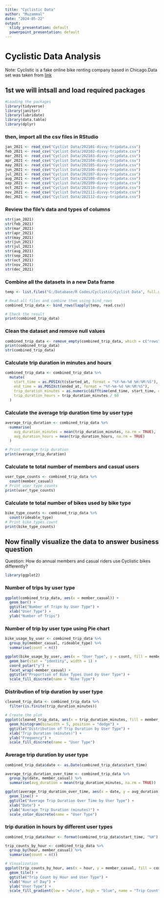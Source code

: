 ---
title: "Cyclistic Data"
author: "Muzammal"
date: "2024-05-22"
output:
  slidy_presentation: default
  powerpoint_presentation: default
---

# Cyclistic Data Analysis
Note: Cyclistic is a fake online bike renting company based in Chicago.Data set was taken from [link](https://divvy-tripdata.s3.amazonaws.com/index.html)


## 1st we will intsall and load required packages
```{r}

#Loading the packages
library(tidyverse)
library(janitor)
library(lubridate)
library(data.table)
library(dplyr)
```

### then, import all the csv files in RStudio
```{r}
jan_2021 <- read_csv("Cyclist Data/202101-divvy-tripdata.csv")
feb_2021 <- read_csv("Cyclist Data/202102-divvy-tripdata.csv")
mar_2021 <- read_csv("Cyclist Data/202103-divvy-tripdata.csv")
apr_2021 <- read_csv("Cyclist Data/202104-divvy-tripdata.csv")
may_2021 <- read_csv("Cyclist Data/202105-divvy-tripdata.csv")
jun_2021 <- read_csv("Cyclist Data/202106-divvy-tripdata.csv")
jul_2021 <- read_csv("Cyclist Data/202107-divvy-tripdata.csv")
aug_2021 <- read_csv("Cyclist Data/202108-divvy-tripdata.csv")
sep_2021 <- read_csv("Cyclist Data/202109-divvy-tripdata.csv")
oct_2021 <- read_csv("Cyclist Data/202110-divvy-tripdata.csv")
nov_2021 <- read_csv("Cyclist Data/202111-divvy-tripdata.csv")
dec_2021 <- read_csv("Cyclist Data/202112-divvy-tripdata.csv")
```

### Review the file's data and types of columns
```{r}
str(jan_2021)
str(feb_2021)
str(mar_2021)
str(apr_2021)
str(may_2021)
str(jun_2021)
str(jul_2021)
str(aug_2021)
str(sep_2021)
str(oct_2021)
str(nov_2021)
str(dec_2021)
```

### Combine all the datasets in a new Data frame
```{r}
temp <- list.files("G:/Database/R Codes/Cyclistic/Cyclist Data", full.names = TRUE, pattern = "\\.csv$")

# Read all files and combine them using bind_rows
combined_trip_data <- bind_rows(lapply(temp, read.csv))

# Check the result
print(combined_trip_data)
```

### Clean the dataset and remove null values

```{r}
combined_trip_data <- remove_empty(combined_trip_data, which = c("rows", "cols"))
print(combined_trip_data)
str(combined_trip_data)
```

### Calculate trip duration in minutes and hours

```{r}
combined_trip_data <- combined_trip_data %>%
  mutate(
    start_time = as.POSIXct(started_at, format = "%Y-%m-%d %H:%M:%S"),
    end_time = as.POSIXct(ended_at, format = "%Y-%m-%d %H:%M:%S"),
    trip_duration_minutes = as.numeric(difftime(end_time, start_time, units = "mins")),
    trip_duration_hours = trip_duration_minutes / 60
  )
```

### Calculate the average trip duration time by user type
```{r}
average_trip_duration <- combined_trip_data %>%
  summarise(
    avg_duration_minutes = mean(trip_duration_minutes, na.rm = TRUE),
    avg_duration_hours = mean(trip_duration_hours, na.rm = TRUE)
  )

# Print average trip duration
print(average_trip_duration)
```

### Calculate te total number of members and casual users

```{r}
user_type_counts <- combined_trip_data %>%
  count(member_casual)
# Print user type counts
print(user_type_counts)
```

### Calculate te total number of bikes used by bike type

```{r}
bike_type_counts <- combined_trip_data %>%
  count(rideable_type)
# Print bike types count
print(bike_type_counts)
```

## Now finally visualize the data to answer business question
Question: How do annual members and casual riders use Cyclistic bikes differently?

```{r}
library(ggplot2)
```

### Number of trips by user type 

```{r}
ggplot(combined_trip_data, aes(x = member_casual)) +
  geom_bar() +
  ggtitle("Number of Trips by User Type") +
  xlab("User Type") +
  ylab("Number of Trips")
```

### Number of trip by user type using Pie chart

```{r}
bike_usage_by_user <- combined_trip_data %>%
  group_by(member_casual, rideable_type) %>%
  summarise(count = n())

ggplot(bike_usage_by_user, aes(x = "User Type", y = count, fill = member_casual)) +
  geom_bar(stat = "identity", width = 1) +
  coord_polar("y") +
  facet_wrap(~member_casual) +
  ggtitle("Proportion of Bike Types Used by User Type") +
  scale_fill_discrete(name = "Bike Type")

```

### Distribution of trip duration by user type

```{r}
cleaned_trip_data <- combined_trip_data %>%
  filter(is.finite(trip_duration_minutes))

# Create the plot
ggplot(cleaned_trip_data, aes(x = trip_duration_minutes, fill = member_casual)) +
  geom_histogram(binwidth = 5, position = "dodge") +
  ggtitle("Distribution of Trip Duration by User Type") +
  xlab("Trip Duration (minutes)") +
  ylab("Frequency") +
  scale_fill_discrete(name = "User Type")
```

### Average trip duration by user type

```{r}
combined_trip_data$date <- as.Date(combined_trip_data$start_time)

average_trip_duration_over_time <- combined_trip_data %>%
  group_by(date, member_casual) %>%
  summarise(avg_duration = mean(trip_duration_minutes, na.rm = TRUE))

ggplot(average_trip_duration_over_time, aes(x = date, y = avg_duration, color = member_casual)) +
  geom_line() +
  ggtitle("Average Trip Duration Over Time by User Type") +
  xlab("Date") +
  ylab("Average Trip Duration (minutes)") +
  scale_color_discrete(name = "User Type")
```

### trip duration in hours by different user types

```{r}
combined_trip_data$hour <- format(combined_trip_data$start_time, "%H")

trip_counts_by_hour <- combined_trip_data %>%
  group_by(hour, member_casual) %>%
  summarise(count = n())

# Visualization
ggplot(trip_counts_by_hour, aes(x = hour, y = member_casual, fill = count)) +
  geom_tile() +
  ggtitle("Trip Count by Hour and User Type") +
  xlab("Hour of Day") +
  ylab("User Type") +
  scale_fill_gradient(low = "white", high = "blue", name = "Trip Count")
```

